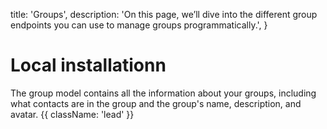 
  title: 'Groups',
  description:
    'On this page, we’ll dive into the different group endpoints you can use to manage groups programmatically.',
}

# Local installationn



The group model contains all the information about your groups, including what contacts are in the group and the group's name, description, and avatar. {{ className: 'lead' }}


<Tsogtoo />



  


